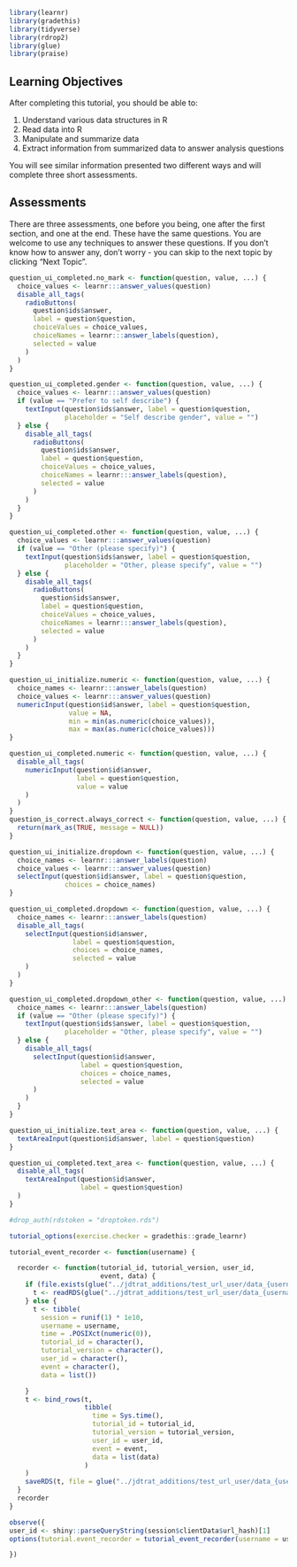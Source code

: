 
```r
library(learnr)
library(gradethis)
library(tidyverse)
library(rdrop2)
library(glue)
library(praise)
```

## Learning Objectives

After completing this tutorial, you should be able to:

1. Understand various data structures in R
2. Read data into R
3. Manipulate and summarize data
4. Extract information from summarized data to answer analysis questions

You will see similar information presented two different ways and will complete three short assessments.

## Assessments

There are three assessments, one before you being, one after the first section, and one at the end. These have the same questions. You are welcome to use any techniques to answer these questions. If you don't know how to answer any, don't worry - you can skip to the next topic by clicking "Next Topic".

```r
question_ui_completed.no_mark <- function(question, value, ...) {
  choice_values <- learnr:::answer_values(question)
  disable_all_tags(
    radioButtons(
      question$ids$answer,
      label = question$question,
      choiceValues = choice_values,
      choiceNames = learnr:::answer_labels(question),
      selected = value
    )
  )
}

question_ui_completed.gender <- function(question, value, ...) {
  choice_values <- learnr:::answer_values(question)
  if (value == "Prefer to self describe") {
    textInput(question$ids$answer, label = question$question, 
              placeholder = "Self describe gender", value = "")
  } else {
    disable_all_tags(
      radioButtons(
        question$ids$answer,
        label = question$question,
        choiceValues = choice_values,
        choiceNames = learnr:::answer_labels(question),
        selected = value
      )
    )
  }
}

question_ui_completed.other <- function(question, value, ...) {
  choice_values <- learnr:::answer_values(question)
  if (value == "Other (please specify)") {
    textInput(question$ids$answer, label = question$question, 
              placeholder = "Other, please specify", value = "")
  } else {
    disable_all_tags(
      radioButtons(
        question$ids$answer,
        label = question$question,
        choiceValues = choice_values,
        choiceNames = learnr:::answer_labels(question),
        selected = value
      )
    )
  }
}

question_ui_initialize.numeric <- function(question, value, ...) {
  choice_names <- learnr:::answer_labels(question)
  choice_values <- learnr:::answer_values(question)
  numericInput(question$id$answer, label = question$question,
               value = NA,
               min = min(as.numeric(choice_values)),
               max = max(as.numeric(choice_values)))
}

question_ui_completed.numeric <- function(question, value, ...) {
  disable_all_tags(
    numericInput(question$id$answer,
                 label = question$question,
                 value = value
    )
  )
}
question_is_correct.always_correct <- function(question, value, ...) {
  return(mark_as(TRUE, message = NULL))
}

question_ui_initialize.dropdown <- function(question, value, ...) {
  choice_names <- learnr:::answer_labels(question)
  choice_values <- learnr:::answer_values(question)
  selectInput(question$id$answer, label = question$question,
              choices = choice_names)
}

question_ui_completed.dropdown <- function(question, value, ...) {
  choice_names <- learnr:::answer_labels(question)
  disable_all_tags(
    selectInput(question$id$answer,
                label = question$question,
                choices = choice_names, 
                selected = value
    )
  )
}

question_ui_completed.dropdown_other <- function(question, value, ...) {
  choice_names <- learnr:::answer_labels(question)
  if (value == "Other (please specify)") {
    textInput(question$ids$answer, label = question$question, 
              placeholder = "Other, please specify", value = "")
  } else {
    disable_all_tags(
      selectInput(question$id$answer,
                  label = question$question,
                  choices = choice_names, 
                  selected = value
      )
    )
  }
}

question_ui_initialize.text_area <- function(question, value, ...) {
  textAreaInput(question$id$answer, label = question$question)
}

question_ui_completed.text_area <- function(question, value, ...) {
  disable_all_tags(
    textAreaInput(question$id$answer,
                  label = question$question)
  )
}

```

<!-- ## Log In -->

<!-- Welcome to the Introduction to R modules! To begin, create a username so that you can return later. If you already have a username, click "I am a returning user" below. -->

<!-- ```{r, echo = FALSE} -->
<!-- usernames <- read_csv("usernames.csv") -->
<!-- conditionalPanel("input.return == 0",  -->
<!--                  textInput("user_new", "User Name"), -->
<!--                  uiOutput("username"), -->
<!--                  actionButton("submit", "Submit"), -->
<!--                  br(), br(), -->
<!--                  actionButton("return", "I am a returning user") -->
<!-- ) -->
<!-- conditionalPanel("input.return != 0", -->
<!--                  textInput("user", "User Name"), -->
<!--                  actionButton("login", "Login")) -->
<!-- ``` -->


<!-- ```{r, context = "server"} -->
<!-- output$user <- renderUI({ -->
<!--   if (input$user_new %in% usernames$username) { -->
<!--     "Username is already taken, please enter a different one." -->
<!--   } else { -->
<!--     "" -->
<!--   } -->
<!-- }) -->
<!-- ``` -->


<!-- ```{r, context = "server"} -->
<!-- user <- reactive({ -->
<!--   if (input$user_new == "") { -->
<!--     glue("{sample(praise_parts$adjective, 1)}{sample(1:10000, 1)}") -->
<!--   } else input$user_new -->
<!-- }) -->

<!-- observe({ -->
<!--   updateTextInput(session, "user_new", placeholder = user()) -->
<!-- }) -->

<!-- ``` -->


```r

#drop_auth(rdstoken = "droptoken.rds")

tutorial_options(exercise.checker = gradethis::grade_learnr)

tutorial_event_recorder <- function(username) {

  recorder <- function(tutorial_id, tutorial_version, user_id,
                       event, data) {
    if (file.exists(glue("../jdtrat_additions/test_url_user/data_{username}.rds"))) {
      t <- readRDS(glue("../jdtrat_additions/test_url_user/data_{username}.rds"))
    } else {
      t <- tibble(
        session = runif(1) * 1e10,
        username = username,
        time = .POSIXct(numeric(0)),
        tutorial_id = character(),
        tutorial_version = character(),
        user_id = character(),
        event = character(),
        data = list())

    }
    t <- bind_rows(t,
                   tibble(
                     time = Sys.time(),
                     tutorial_id = tutorial_id,
                     tutorial_version = tutorial_version,
                     user_id = user_id,
                     event = event,
                     data = list(data)
                   )
    )
    saveRDS(t, file = glue("../jdtrat_additions/test_url_user/data_{username}.rds"))
  }
  recorder
}


```

```r
observe({
user_id <- shiny::parseQueryString(session$clientData$url_hash)[1]
options(tutorial.event_recorder = tutorial_event_recorder(username = user_id))

})
```

